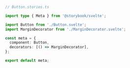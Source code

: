 ```ts
// Button.stories.ts

import type { Meta } from '@storybook/svelte';

import Button from './Button.svelte';
import MarginDecorator from './MarginDecorator.svelte';

const meta = {
  component: Button,
  decorators: [() => MarginDecorator],
};

export default meta;
```
